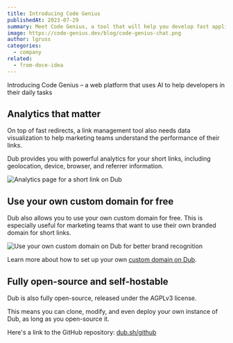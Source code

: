 ```yaml
---
title: Introducing Code Genius
publishedAt: 2023-07-29
summary: Meet Code Genius, a tool that will help you develop fast applications without hitting blockers.
image: https://code-genius.dev/blog/code-genius-chat.png
author: lgruss
categories:
  - company
related:
  - from-doce-idea
---
```


<p className="my-3 font-bold">
  Introducing Code Genius – a web platform that uses AI to help developers in
  their daily tasks
</p>

<Tweet id="1572958186667233282" />

<h2 className="my-4 text-2xl font-semibold">Analytics that matter</h2>

On top of fast redirects, a link management tool also needs data visualization to help marketing teams understand the performance of their links.

Dub provides you with powerful analytics for your short links, including geolocation, device, browser, and referrer information.

<Image
  alt="Analytics page for a short link on Dub"
  src="https://d2vwwcvoksz7ty.cloudfront.net/changelog/public-stats-pages.png"
  width={1607}
  height={946}
/>

## Use your own custom domain for free

Dub also allows you to use your own custom domain for free. This is especially useful for marketing teams that want to use their own branded domain for short links.

<Image
  alt="Use your own custom domain on Dub for better brand recognition"
  src="https://d2vwwcvoksz7ty.cloudfront.net/blog/domains.png"
  width={1393}
  height={722}
/>

Learn more about how to set up your own [custom domain on Dub](/help/article/how-to-add-custom-domain).

## Fully open-source and self-hostable

Dub is also fully open-source, released under the AGPLv3 license.

This means you can clone, modify, and even deploy your own instance of Dub, as long as you open-source it.

Here's a link to the GitHub repository: [dub.sh/github](https://dub.sh/github)

